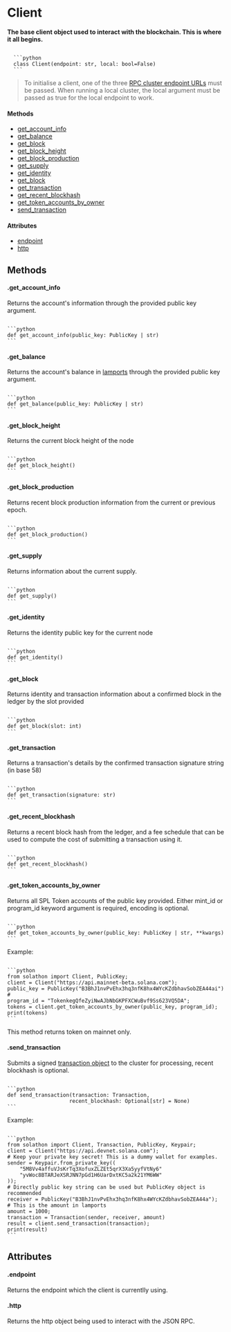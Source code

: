 
# Client
**The base client object used to interact with the blockchain. This is where it all begins.**

<Code>
  ```python 
  class Client(endpoint: str, local: bool=False)
  ```
</Code>

> To initialise a client, one of the three [RPC cluster endpoint URLs](https://docs.solana.com/cluster/rpc-endpoints) must be passed. When running a local cluster, the local argument must be passed as true for the local endpoint to work.

#### Methods
- [get_account_info](#get_account_info)
- [get_balance](#get_balance)
- [get_block](#get_block)
- [get_block_height](#get_block_height)
- [get_block_production](#get_block_production)
- [get_supply](#get_supply)
- [get_identity](#get_identity)
- [get_block](#get_block)
- [get_transaction](#get_transaction)
- [get_recent_blockhash](#get_recent_blockhash)
- [get_token_accounts_by_owner](#get_token_accounts_by_owner)
- [send_transaction](#send_transaction)

#### Attributes
- [endpoint](#endpoint)
- [http](#http)


## Methods
#### .get_account_info
Returns the account's information through the provided public key argument.

<Code>
```python 
def get_account_info(public_key: PublicKey | str)
```
</Code>

#### .get_balance
Returns the account's balance in [lamports](https://docs.solana.com/introduction#what-are-sols) through the provided public key argument.

<Code>
```python 
def get_balance(public_key: PublicKey | str)
```
</Code>

#### .get_block_height
Returns the current block height of the node

<Code>
```python 
def get_block_height()
```
</Code>

#### .get_block_production
Returns recent block production information from the current or previous epoch.

<Code>
```python 
def get_block_production()
```
</Code>

#### .get_supply
Returns information about the current supply.

<Code>
```python 
def get_supply()
```
</Code>

#### .get_identity
Returns the identity public key for the current node

<Code>
```python 
def get_identity()
```
</Code>

#### .get_block
Returns identity and transaction information about a confirmed block in the ledger by the slot provided

<Code>
```python 
def get_block(slot: int)
```
</Code>

#### .get_transaction
Returns a transaction's details by the confirmed transaction signature string (in base 58)

<Code>
```python 
def get_transaction(signature: str)
```
</Code>

#### .get_recent_blockhash
Returns a recent block hash from the ledger, and a fee schedule that can be used to compute the cost of submitting a transaction using it.

<Code>
```python 
def get_recent_blockhash()
```
</Code>

#### .get_token_accounts_by_owner
Returns all SPL Token accounts of the public key provided. Either mint_id or program_id keyword argument is required, encoding is optional.

<Code>
```python 
def get_token_accounts_by_owner(public_key: PublicKey | str, **kwargs)
```
</Code>

Example:

<Code>
```python 
from solathon import Client, PublicKey;
client = Client("https://api.mainnet-beta.solana.com");
public_key = PublicKey("B3BhJ1nvPvEhx3hq3nfK8hx4WYcKZdbhavSobZEA44ai")
# 
program_id = "TokenkegQfeZyiNwAJbNbGKPFXCWuBvf9Ss623VQ5DA";
tokens = client.get_token_accounts_by_owner(public_key, program_id);
print(tokens)
```
</Code>

<Callout emoji="⚠️" type="warning">
    <p style={{color: "white", fontSize:"1rem"}}>This method returns token on mainnet only.</p>
</Callout>

#### .send_transaction
Submits a signed [transaction object](/models/transaction) to the cluster for processing, recent blockhash is optional.

<Code>
```python 
def send_transaction(transaction: Transaction, 
                    recent_blockhash: Optional[str] = None)
```
</Code>

Example:

<Code>
```python 
from solathon import Client, Transaction, PublicKey, Keypair;
client = Client("https://api.devnet.solana.com");
# Keep your private key secret! This is a dummy wallet for examples.
sender = Keypair.from_private_key((
    "5M8Vv4affuVJsKrTq3XofuxZLZEt5qrX3Xa5yyfVtNy6"
    "yvWoc8BTARJeXSRJNN7pGd1H6UarDxtKC5a2k21YM6WW"
));
# Directly public key string can be used but PublicKey object is recommended
receiver = PublicKey("B3BhJ1nvPvEhx3hq3nfK8hx4WYcKZdbhavSobZEA44a");
# This is the amount in lamports
amount = 1000;
transaction = Transaction(sender, receiver, amount)
result = client.send_transaction(transaction);
print(result)
```
</Code>



## Attributes
#### .endpoint
Returns the endpoint which the client is currentlly using.
#### .http
Returns the http object being used to interact with the JSON RPC.